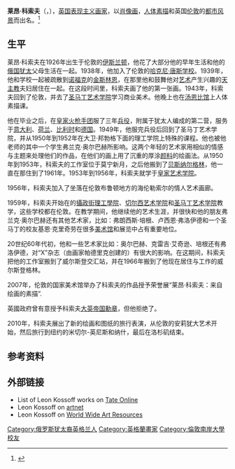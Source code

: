 '''莱昂·科索夫'''（{{lang-en|'''Leon Kossoff'''}}，{{Bd|1926年|12月7日|2019年|7月4日|catIdx=Kossoff}}），[[英国|英国]][[表现主义|表现主义]][[画家|画家]]，以[[肖像画|肖像画]]，[[人体素描|人体素描]]和英国[[伦敦|伦敦]]的[[都市风景|都市风景]]而出名。<ref>{{Cite web |url=http://www.artnews.com/2019/07/05/leon-kossoff-dead-92/ |title=Leon Kossoff, Key Painter of Postwar London, Dies at 92 |accessdate=2019-07-06 |archive-date=2019-07-06 |archive-url=https://web.archive.org/web/20190706012123/http://www.artnews.com/2019/07/05/leon-kossoff-dead-92/ |dead-url=no }}</ref>

== 生平 ==
莱昂·科索夫在1926年出生于伦敦的[[伊斯兰顿|伊斯兰顿]]，他花了大部分他的早年生活和他的[[俄国|俄国]][[犹太|犹太]]父母生活在一起。1938年，他加入了伦敦的[[哈克尼·唐斯学校|哈克尼·唐斯学校]]。1939年，他和学校一起被疏散到[[诺福克|诺福克]]的[[金斯林恩|金斯林恩]]，在那里他和鼓舞他对[[艺术|艺术]]产生兴趣的[[天主教|天主教]]夫妇居住在一起。在这段时间里，科索夫画了他的第一张画。1943年，科索夫回到了伦敦，并去了[[圣马丁艺术学院|圣马丁艺术学院]]学习商业美术。他晚上也在[[汤恩比馆|汤恩比馆]]上人体素描课。

他在毕业之后，在[[皇家火枪手团|皇家火枪手团]]服了三年[[兵役|兵役]]，附属于犹太人编成的第二营，服务于[[意大利|意大利]]、[[荷兰|荷兰]]、[[比利时|比利时]]和[[德国|德国]]。1949年，他服完兵役后回到了圣马丁艺术学院，并从1950年到1952年在大卫·邦勃格下面的理工学院上特殊的课程。他也被他老师的其中一个学生弗兰克·奥尔巴赫所影响。这两个年轻的艺术家用相似的情感与主题来处理他们的作品，在他们的画上用了沉重的厚涂[[颜料|颜料]]的绘画法。从1950年到1953年，科索夫的工作室位于莫宁新月，之后他搬到了[[贝斯纳尔格林|贝斯纳尔格林]]，他一直在那住到了1961年。1953年到1956年，科索夫就学于[[皇家艺术学院|皇家艺术学院]]。

1956年，科索夫加入了坐落在伦敦布鲁顿地方的海伦勒索尔的情人艺术画廊。

1959年，科索夫开始在的[[攝政街理工學院|攝政街理工學院]]、[[切尔西艺术学院|切尔西艺术学院]]和[[圣马丁艺术学院|圣马丁艺术学院]]教学，这些学校都在伦敦。在教学期间，他继续他的艺术生涯，并很快和他的朋友弗兰克·奥尔巴赫还有其他艺术家，比如：弗朗西斯·培根、卢西恩·弗洛伊德和一个圣马丁的校友基恩·克里奇劳在很多[[美术馆|美术馆]]和展览中占有重要地位。

20世纪60年代初，他和一些艺术家比如：奥尔巴赫、克雷吉·艾奇逊、培根还有弗洛伊德，对“X”杂志（由画家帕德里克创建的）有很大的影响。在这期间，科索夫把他的工作室搬到了威尔斯登交汇站，并在1966年搬到了他现在居住与工作的威尔斯登格林。

2007年，伦敦的国家美术馆举办了科索夫的作品授予荣誉展“莱昂·科索夫：来自绘画的素描”.

英國政府曾有意授予科索夫[[大英帝国勳章|大英帝国勳章]]，但他拒绝了。

2010年，科索夫展出了新的绘画和图纸的旅行表演，从伦敦的安莉犹大艺术开始，然后旅行到纽约的米切尔-英尼斯和纳什，最后在洛杉矶结束。

== 参考资料 ==
{{reflist}}

==外部链接==
*List of Leon Kossoff works on [http://www.tate.org.uk/servlet/ArtistWorks?cgroupid=999999961&artistid=1436&page=1 Tate Online]
*Leon Kossoff on [http://www.artnet.com/artist/9769/leon-kossoff.html artnet]
*Leon Kossoff on [https://archive.is/20130209214602/http://wwar.com/masters/k/kossoff-leon.html World Wide Art Resources]

{{Authority control}}
{{DEFAULTSORT: Kosoff, Leon}}
[[Category:俄罗斯犹太裔英格兰人|Category:俄罗斯犹太裔英格兰人]]
[[Category:英格蘭畫家|Category:英格蘭畫家]]
[[Category:倫敦南岸大學校友|Category:倫敦南岸大學校友]]